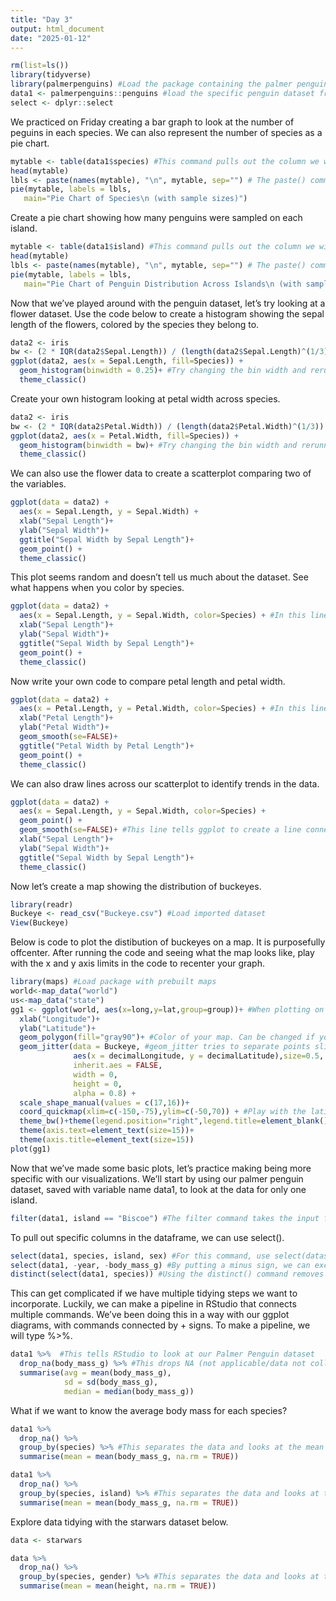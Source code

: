 ```yaml
---
title: "Day 3"
output: html_document
date: "2025-01-12"
---
```


```r
rm(list=ls())
library(tidyverse)
library(palmerpenguins) #Load the package containing the palmer penguin dataset
data1 <- palmerpenguins::penguins #load the specific penguin dataset from the package
select <- dplyr::select
```

We practiced on Friday creating a bar graph to look at the number of peguins in each species. We can also represent the number of species as a pie chart.

```r
mytable <- table(data1$species) #This command pulls out the column we will be making a pie chart with and makes it into a table format
head(mytable)
lbls <- paste(names(mytable), "\n", mytable, sep="") # The paste() command tells RStudio to combine strings of characters and/or numbers. First, we pull the names of the columns from the dataset mytable. Then the command "/n" attaches the number in the column to the name. We then put the dataset we are pulling the labels from, mytable, and what separates columns, in this case spaces, which are represented by sep = "".
pie(mytable, labels = lbls,
   main="Pie Chart of Species\n (with sample sizes)")
```

Create a pie chart showing how many penguins were sampled on each island.

```r
mytable <- table(data1$island) #This command pulls out the column we will be making a pie chart with and makes it into a table format
head(mytable)
lbls <- paste(names(mytable), "\n", mytable, sep="") # The paste() command tells RStudio to combine strings of characters and/or numbers. First, we pull the names of the columns from the dataset mytable. Then the command "/n" attaches the number in the column to the name. We then put the dataset we are pulling the labels from, mytable, and what separates columns, in this case spaces, which are represented by sep = "".
pie(mytable, labels = lbls,
   main="Pie Chart of Penguin Distribution Across Islands\n (with sample sizes)")
```

Now that we've played around with the penguin dataset, let's try looking at a flower dataset. Use the code below to create a histogram showing the sepal length of the flowers, colored by the species they belong to.

```r
data2 <- iris
bw <- (2 * IQR(data2$Sepal.Length)) / (length(data2$Sepal.Length)^(1/3)) #This equation uses the Freedman-Diaconis rule (FD) to give give you a good estimate for which binwidth to choose.
ggplot(data2, aes(x = Sepal.Length, fill=Species)) +
  geom_histogram(binwidth = 0.25)+ #Try changing the bin width and rerunning the code to see how it changes your visualization. When deciding binwidths for your histograms, make sure to think about the range/length of your x axis and how your counts are distributed.
  theme_classic()
```

Create your own histogram looking at petal width across species.

```r
data2 <- iris
bw <- (2 * IQR(data2$Petal.Width)) / (length(data2$Petal.Width)^(1/3)) #This equation uses the Freedman-Diaconis rule (FD) to give give you a good estimate for which binwidth to choose.
ggplot(data2, aes(x = Petal.Width, fill=Species)) +
  geom_histogram(binwidth = bw)+ #Try changing the bin width and rerunning the code to see how it changes your visualization. When deciding binwidths for your histograms, make sure to think about the range/length of your x axis and how your counts are distributed.
  theme_classic()
```

We can also use the flower data to create a scatterplot comparing two of the variables.

```r
ggplot(data = data2) +
  aes(x = Sepal.Length, y = Sepal.Width) +
  xlab("Sepal Length")+
  ylab("Sepal Width")+
  ggtitle("Sepal Width by Sepal Length")+
  geom_point() +
  theme_classic()

```

This plot seems random and doesn't tell us much about the dataset. See what happens when you color by species.

```r
ggplot(data = data2) +
  aes(x = Sepal.Length, y = Sepal.Width, color=Species) + #In this line we tell ggplot to color the points by the flower species
  xlab("Sepal Length")+
  ylab("Sepal Width")+
  ggtitle("Sepal Width by Sepal Length")+
  geom_point() +
  theme_classic()
```

Now write your own code to compare petal length and petal width.

```r
ggplot(data = data2) +
  aes(x = Petal.Length, y = Petal.Width, color=Species) + #In this line we tell ggplot to color the points by the flower species
  xlab("Petal Length")+
  ylab("Petal Width")+
  geom_smooth(se=FALSE)+
  ggtitle("Petal Width by Petal Length")+
  geom_point() +
  theme_classic()
```

We can also draw lines across our scatterplot to identify trends in the data.

```r
ggplot(data = data2) +
  aes(x = Sepal.Length, y = Sepal.Width, color=Species) +
  geom_point() +
  geom_smooth(se=FALSE)+ #This line tells ggplot to create a line connecting the points. se=FALSE tells ggplot not to show the standard error of the lines. If you change this to TRUE, it will show standard error on the graph for each line.
  xlab("Sepal Length")+
  ylab("Sepal Width")+
  ggtitle("Sepal Width by Sepal Length")+
  theme_classic()
```


Now let's create a map showing the distribution of buckeyes.

```r
library(readr)
Buckeye <- read_csv("Buckeye.csv") #Load imported dataset
View(Buckeye)
```

Below is code to plot the distibution of buckeyes on a map. It is purposefully offcenter. After running the code and seeing what the map looks like, play with the x and y axis limits in the code to recenter your graph.

```r
library(maps) #Load package with prebuilt maps
world<-map_data("world") 
us<-map_data("state")
gg1 <- ggplot(world, aes(x=long,y=lat,group=group))+ #When plotting on a world map, always keep this line the same for ggplot. This will plot the first layer, the base of your map. We will plot the distribution of buckeyes, Aesculus glabra, on top.
  xlab("Longitude")+
  ylab("Latitude")+
  geom_polygon(fill="gray90")+ #Color of your map. Can be changed if you want.
  geom_jitter(data = Buckeye, #geom_jitter tries to separate points slightly rather than putting them on top of each other.
              aes(x = decimalLongitude, y = decimalLatitude),size=0.5,
              inherit.aes = FALSE,
              width = 0,
              height = 0, 
              alpha = 0.8) +
  scale_shape_manual(values = c(17,16))+
  coord_quickmap(xlim=c(-150,-75),ylim=c(-50,70)) + #Play with the latitude and longitude to make the graph more centered
  theme_bw()+theme(legend.position="right",legend.title=element_blank())+
  theme(axis.text=element_text(size=15))+
  theme(axis.title=element_text(size=15))
plot(gg1)
```


Now that we've made some basic plots, let's practice making being more specific with our visualizations. We'll start by using our palmer penguin dataset, saved with variable name data1, to look at the data for only one island.

```r
filter(data1, island == "Biscoe") #The filter command takes the input filter(dataset,column name == "variable we want to have")
```

To pull out specific columns in the dataframe, we can use select().

```r
select(data1, species, island, sex) #For this command, use select(dataset,column(s) to pull out)
select(data1, -year, -body_mass_g) #By putting a minus sign, we can exclude some columns from the dataset
distinct(select(data1, species)) #Using the distinct() command removes all duplicates in the column we specify
```

This can get complicated if we have multiple tidying steps we want to incorporate. Luckily, we can make a pipeline in RStudio that connects multiple commands. We've been doing this in a way with our ggplot diagrams, with commands connected by + signs. To make a pipeline, we will type %>%.

```r
data1 %>%  #This tells RStudio to look at our Palmer Penguin dataset
  drop_na(body_mass_g) %>% #This drops NA (not applicable/data not collected) values from the body mass column
  summarise(avg = mean(body_mass_g), 
            sd = sd(body_mass_g), 
            median = median(body_mass_g))
```

What if we want to know the average body mass for each species?

```r
data1 %>% 
  drop_na() %>% 
  group_by(species) %>% #This separates the data and looks at the mean body mass for each species independently.
  summarise(mean = mean(body_mass_g, na.rm = TRUE))
```


```r
data1 %>% 
  drop_na() %>% 
  group_by(species, island) %>% #This separates the data and looks at the mean body mass for each species independently across each island.
  summarise(mean = mean(body_mass_g, na.rm = TRUE))
```

Explore data tidying with the starwars dataset below. 

```r
data <- starwars

data %>% 
  drop_na() %>% 
  group_by(species, gender) %>% #This separates the data and looks at the mean body mass for each species independently across each island.
  summarise(mean = mean(height, na.rm = TRUE)) 
```


